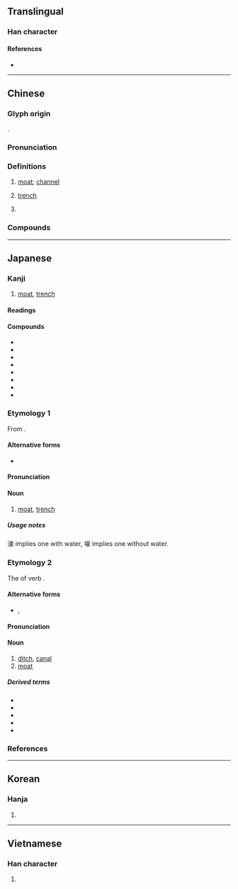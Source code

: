 {{character info}}
==Translingual==

===Han character===
{{Han char|rn=32|rad=土|as=14|sn=17|four=40132|canj=GYRO|ids=⿰土豪}}

====References====
* {{Han ref|kx=0241.120|dkj=05559|dj=0481.020|hdz=10497.050|uh=58D5}}

----

==Chinese==
{{zh-forms}}

===Glyph origin===
{{Han etym}}
{{Han compound|土|豪|ls=psc|t1=earth; dirt|c1=s|c2=p}}.

===Pronunciation===
{{zh-pron
|m=háo
|m-s=
|c=hou4
|c-t=
|g=
|h=pfs=
|j=
|mb=
|md=
|mn=ml,zp,lk,sx,tp,yl,tn,kh,km,mg,hc,tc:hô/qz,jj:hô͘/qz:ô
|mn_note=hô/hô͘ - literary; ô - vernacular
|mn-t=
|w=
|x=
|mc=y
|oc=y
|cat=n,a
}}

===Definitions===
{{zh-hanzi}}

# [[moat]]; [[channel]]
# {{lb|zh|military}} [[trench]]
# {{lb|zh|internet slang}} {{zh-alt-form|土豪}}

===Compounds===
{{zh-der|城壕|塹壕|壕溝|戰壕|防空壕}}

----

==Japanese==

===Kanji===
{{ja-kanji|grade=|rs=土14}}

# [[moat]], [[trench]]

====Readings====
{{ja-readings
|goon=ごう
|kanon=こう
|kun=ほり-
}}

====Compounds====
{{der-top|Compounds}}
* {{ja-r|掩壕|えんごう}}
* {{ja-r|掩蔽壕|えんぺいごう}}
* {{ja-r|壕舎|ごうしゃ}}
* {{ja-r|塹壕|ざんごう}}
* {{ja-r|散兵壕|さんぺいごう}}
* {{ja-r|城壕|じょうごう}}
* {{ja-r|待避壕|たいひごう}}
* {{ja-r|防空壕|ぼうくうごう}}
{{der-bottom}}

{{wikipedia|lang=ja}}

===Etymology 1===
{{ja-kanjitab|ごう|yomi=o}}
From {{der|ja|ltc|-|sort=こう'}} {{m|zh|壕}}.

====Alternative forms====
* {{ja-l|濠}}

====Pronunciation====
{{ja-pron|yomi=goon|ごう|acc=1|acc_ref=DJR}}

====Noun====
{{ja-noun|ごう|hhira=がう}}

# [[moat]], [[trench]]

=====Usage notes=====
濠 implies one with water, 壕 implies one without water.

===Etymology 2===
{{ja-kanjitab|ほり|yomi=k}}
The {{m|ja|連用形|tr=ren'yōkei||continuative or stem form}} of verb {{m|ja|掘る|tr=horu||to dig}}.

====Alternative forms====
* {{ja-l|堀}}, {{ja-l|濠}}

====Pronunciation====
{{ja-pron|yomi=k|ほり|acc=2|acc_ref=DJR}}

====Noun====
{{ja-noun|ほり}}

# [[ditch]], [[canal]]
# [[moat]]

=====Derived terms=====
{{der-top}}
* {{ja-r|内壕|うちぼり}}
* {{ja-r|空壕|からぼり}}
* {{ja-r|城壕|しろぼり}}
* {{ja-r|捨て壕|すてぼり}}
* {{ja-r|外壕|そとぼり}}
{{der-bottom}}

===References===
<references/>

----

==Korean==

===Hanja===
{{ko-hanja|hangeul=호|rv=ho|mr=ho}}

# {{rfdef|ko|sort=土14}}

----

==Vietnamese==

===Han character===
{{vi-readings|reading=hào|rs=土14}}

# {{rfdef|vi|sort=土14}}